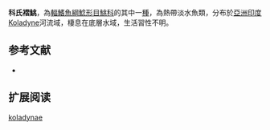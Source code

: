 {{Speciesbox
| name = 科氏褶鮡
| status = NE
| status_system = IUCN3.1
| image = 
| image_width = 250px
| genus = Pseudecheneis
| species = koladynae
| authority = Anganthoibi & Vishwanath, 2010
| synonyms = 
}}
'''科氏褶鮡'''，為[[輻鰭魚綱|輻鰭魚綱]][[鯰形目|鯰形目]][[鮡科|鮡科]]的其中一[[種|種]]，為熱帶淡水魚類，分布於[[亞洲|亞洲]][[印度|印度]]Koladyne河流域，棲息在底層水域，生活習性不明。

==参考文献==
*{{FishBase_species|genus=Pseudecheneis|species=koladynae|year=2015|month=3}}

== 扩展阅读 ==
{{refbegin}}
{{wikispecies-inline|Pseudecheneis koladynae|科氏褶鮡}}
{{refend}}
{{Taxonbar|from=Q5579894}}

[[Category:褶鮡属|koladynae]]